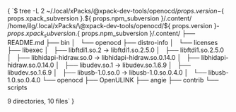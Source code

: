 
<CodeBlock language="console"> {
`$ tree -L 2 ~/.local/xPacks/\@xpack-dev-tools/openocd/${ props.version }-${ props.xpack_subversion }.${ props.npm_subversion }/.content/
/home/ilg/.local/xPacks/\@xpack-dev-tools/openocd/${ props.version }-${ props.xpack_subversion }.${ props.npm_subversion }/.content/
├── README.md
├── bin
│   └── openocd
├── distro-info
│   └── licenses
├── libexec
│   ├── libftdi1.so.2 -> libftdi1.so.2.5.0
│   ├── libftdi1.so.2.5.0
│   ├── libhidapi-hidraw.so.0 -> libhidapi-hidraw.so.0.14.0
│   ├── libhidapi-hidraw.so.0.14.0
│   ├── libudev.so.1 -> libudev.so.1.6.9
│   ├── libudev.so.1.6.9
│   ├── libusb-1.0.so.0 -> libusb-1.0.so.0.4.0
│   └── libusb-1.0.so.0.4.0
└── openocd
    ├── OpenULINK
    ├── angie
    ├── contrib
    └── scripts

9 directories, 10 files`
}</CodeBlock>
